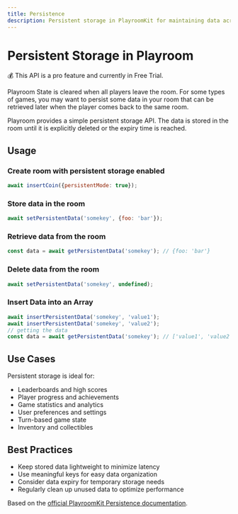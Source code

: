 ```yaml
---
title: Persistence
description: Persistent storage in PlayroomKit for maintaining data across player sessions.
---
```


# Persistent Storage in Playroom

💰 This API is a pro feature and currently in Free Trial.

Playroom State is cleared when all players leave the room. For some types of games, you may want to persist some data in your room that can be retrieved later when the player comes back to the same room.

Playroom provides a simple persistent storage API. The data is stored in the room until it is explicitly deleted or the expiry time is reached.

## Usage

### Create room with persistent storage enabled

```javascript
await insertCoin({persistentMode: true});
```

### Store data in the room

```javascript
await setPersistentData('somekey', {foo: 'bar'});
```

### Retrieve data from the room

```javascript
const data = await getPersistentData('somekey'); // {foo: 'bar'}
```

### Delete data from the room

```javascript
await setPersistentData('somekey', undefined);
```

### Insert Data into an Array

```javascript
await insertPersistentData('somekey', 'value1');
await insertPersistentData('somekey', 'value2');
// getting the data
const data = await getPersistentData('somekey'); // ['value1', 'value2']
```

## Use Cases

Persistent storage is ideal for:
- Leaderboards and high scores
- Player progress and achievements
- Game statistics and analytics
- User preferences and settings
- Turn-based game state
- Inventory and collectibles

## Best Practices

- Keep stored data lightweight to minimize latency
- Use meaningful keys for easy data organization
- Consider data expiry for temporary storage needs
- Regularly clean up unused data to optimize performance

Based on the [official PlayroomKit Persistence documentation](https://docs.PlayroomKit.com/components/persistence).
